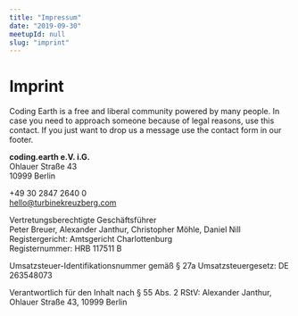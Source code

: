 ```yaml
---
title: "Impressum"
date: "2019-09-30"
meetupId: null
slug: "imprint"
---
```


# Imprint

Coding Earth is a free and liberal community powered by many people. In case you need to approach
someone because of legal reasons, use this contact. If you just want to drop us a message use the
contact form in our footer.

**coding.earth e.V. i.G.**  
Ohlauer Straße 43  
10999 Berlin

+49 30 2847 2640 0  
hello@turbinekreuzberg.com

Vertretungsberechtigte Geschäftsführer  
Peter Breuer, Alexander Janthur, Christopher Möhle, Daniel Nill  
Registergericht: Amtsgericht Charlottenburg  
Registernummer: HRB 117511 B

Umsatzsteuer-Identifikationsnummer gemäß § 27a Umsatzsteuergesetz: DE 263548073

Verantwortlich für den Inhalt nach § 55 Abs. 2 RStV: Alexander Janthur, Ohlauer Straße 43, 10999 Berlin

